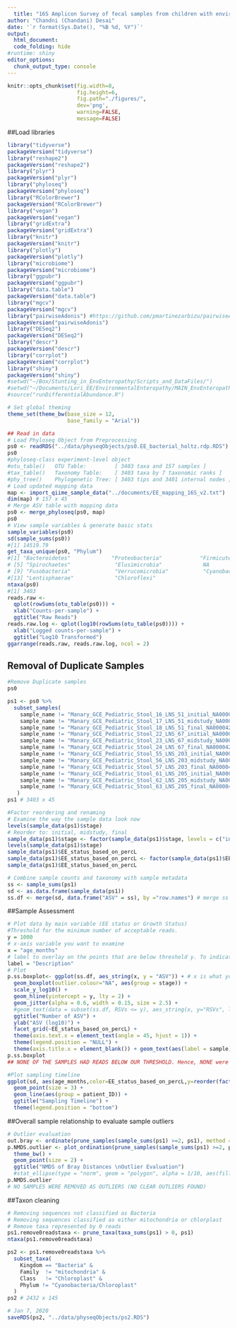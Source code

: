 ```yaml
---
  title: "16S Amplicon Survey of fecal samples from children with environmental enteropathy, to study their Growth Velocity : Part 1:Preliminary Analysis"
author: "Chandni (Chandani) Desai"
date: '`r format(Sys.Date(), "%B %d, %Y")`'
output: 
  html_document:
  code_folding: hide
#runtime: shiny
editor_options: 
  chunk_output_type: console
---
```

  
```r
knitr::opts_chunk$set(fig.width=8,
                      fig.height=6,
                      fig.path="./figures/",
                      dev='png',
                      warning=FALSE,
                      message=FALSE)
```


##Load libraries
```r
library("tidyverse")
packageVersion("tidyverse")
library("reshape2")
packageVersion("reshape2")
library("plyr")
packageVersion("plyr")
library("phyloseq")
packageVersion("phyloseq")
library("RColorBrewer")
packageVersion("RColorBrewer")
library("vegan")
packageVersion("vegan")
library("gridExtra")
packageVersion("gridExtra")
library("knitr")
packageVersion("knitr")
library("plotly")
packageVersion("plotly")
library("microbiome")
packageVersion("microbiome")
library("ggpubr")
packageVersion("ggpubr")
library("data.table")
packageVersion("data.table")
library("mgcv")
packageVersion("mgcv")
library("pairwiseAdonis") #https://github.com/pmartinezarbizu/pairwiseAdonis
packageVersion("pairwiseAdonis")
library("DESeq2")
packageVersion("DESeq2")
library("descr")
packageVersion("descr")
library("corrplot")
packageVersion("corrplot")
library("shiny")
packageVersion("shiny")
#setwd("~/Box/Stunting_in_EnvEnteropathy/Scripts_and_DataFiles/")
#setwd("~/Documents/Lori_EE/EnvironmentalEnteropathy/MAIN_EnvEnteropathy/16S/environmental-enteropathy-16S/")
#source("runDifferentialAbundance.R")
```

```r
# Set global theming
theme_set(theme_bw(base_size = 12,
                   base_family = "Arial"))
```

```r
## Read in data
# Load Phyloseq Object from Preprocessing
ps0 <- readRDS("../data/physeqObjects/ps0.EE_bacterial_holtz.rdp.RDS")
ps0
#phyloseq-class experiment-level object
#otu_table()   OTU Table:         [ 3403 taxa and 157 samples ]
#tax_table()   Taxonomy Table:    [ 3403 taxa by 7 taxonomic ranks ]
#phy_tree()    Phylogenetic Tree: [ 3403 tips and 3401 internal nodes ]
# Load updated mapping data
map <- import_qiime_sample_data("../documents/EE_mapping_16S_v2.txt")
dim(map) # 157 x 45
# Merge ASV table with mapping data
ps0 <- merge_phyloseq(ps0, map)
ps0
# View sample variables & generate basic stats
sample_variables(ps0)
sd(sample_sums(ps0))
#[1] 14519.79
get_taxa_unique(ps0, "Phylum")
#[1] "Bacteroidetes"             "Proteobacteria"            "Firmicutes"                "Actinobacteria"           
# [5] "Spirochaetes"              "Elusimicrobia"             NA                          "Tenericutes"              
# [9] "Fusobacteria"              "Verrucomicrobia"           "Cyanobacteria/Chloroplast" "Euryarchaeota"            
#[13] "Lentisphaerae"             "Chloroflexi"  
ntaxa(ps0)
#[1] 3403
reads.raw <- 
  qplot(rowSums(otu_table(ps0))) +
  xlab("Counts-per-sample") +
  ggtitle("Raw Reads")
reads.raw.log <- qplot(log10(rowSums(otu_table(ps0)))) +
  xlab("Logged counts-per-sample") +
  ggtitle("Log10 Transformed")
ggarrange(reads.raw, reads.raw.log, ncol = 2)
```

## Removal of Duplicate Samples
```r
#Remove Duplicate samples
ps0

ps1 <- ps0 %>%
  subset_samples(
    sample_name != "Manary_GCE_Pediatric_Stool_16_LNS_51_initial_NA0000440680" &
    sample_name != "Manary_GCE_Pediatric_Stool_17_LNS_51_midstudy_NA0000494512" &
    sample_name != "Manary_GCE_Pediatric_Stool_18_LNS_51_final_NA0000424860" &
    sample_name != "Manary_GCE_Pediatric_Stool_22_LNS_67_initial_NA0000441943" &
    sample_name != "Manary_GCE_Pediatric_Stool_23_LNS_67_midstudy_NA0000495266" &
    sample_name != "Manary_GCE_Pediatric_Stool_24_LNS_67_final_NA0000421395" &
    sample_name != "Manary_GCE_Pediatric_Stool_55_LNS_203_initial_NA0000425732" &
    sample_name != "Manary_GCE_Pediatric_Stool_56_LNS_203_midstudy_NA0000491667" &
    sample_name != "Manary_GCE_Pediatric_Stool_57_LNS_203_final_NA0000419561" &
    sample_name != "Manary_GCE_Pediatric_Stool_61_LNS_205_initial_NA0000420319" &
    sample_name != "Manary_GCE_Pediatric_Stool_62_LNS_205_midstudy_NA0000441999" &
    sample_name != "Manary_GCE_Pediatric_Stool_63_LNS_205_final_NA0000426287"
   )
ps1 # 3403 x 45

```


```r
#Factor reordering and renaming
# Examine the way the sample data look now
levels(sample_data(ps1)$stage)
# Reorder to: initial, midstudy, final
sample_data(ps1)$stage <- factor(sample_data(ps1)$stage, levels = c("initial", "midstudy", "final"))
levels(sample_data(ps1)$stage)
sample_data(ps1)$EE_status_based_on_percL
sample_data(ps1)$EE_status_based_on_percL <- factor(sample_data(ps1)$EE_status_based_on_percL, levels = c("No", "Moderate", "Severe"))
sample_data(ps1)$EE_status_based_on_percL
```


```r
# Combine sample counts and taxonomy with sample metadata
ss <- sample_sums(ps1)
sd <- as.data.frame(sample_data(ps1))
ss.df <- merge(sd, data.frame("ASV" = ss), by ="row.names") # merge ss with sd by row names. Rename ss to ASVs in the new data frame
```

##Sample Assessment
```r
# Plot data by main variable (EE status or Growth Status)
#Threshold for the minimum number of acceptable reads.
y = 1000
# x-axis variable you want to examine
x = "age_months"
# label to overlay on the points that are below threshold y. To indicate low abundant samples
label = "Description"
# Plot
p.ss.boxplot<- ggplot(ss.df, aes_string(x, y = "ASV")) + # x is what you assigned it above
  geom_boxplot(outlier.colour="NA", aes(group = stage)) +
  scale_y_log10() +
  geom_hline(yintercept = y, lty = 2) +
  geom_jitter(alpha = 0.6, width = 0.15, size = 2.5) +
  #geom_text(data = subset(ss.df, RSVs <= y), aes_string(x, y="RSVs", label=label), size=2, hjust -1) +# This labels a subset that fall below threshold variable y and labels them with the label variable
  ggtitle("Number of ASV") +
  ylab("ASV (log10)") +
  facet_grid(~EE_status_based_on_percL) +
  theme(axis.text.x = element_text(angle = 45, hjust = 1)) +
  theme(legend.position = "NULL") +
  theme(axis.title.x = element_blank()) + geom_text(aes(label = sample),hjust = 0, nudge_x = 0.05)
p.ss.boxplot
## NONE OF THE SAMPLES HAD READS BELOW OUR THRESHOLD. Hence, NONE were removed.
```


```r
#Plot sampling timeline
ggplot(sd, aes(age_months,color=EE_status_based_on_percL,y=reorder(factor(patient_ID),age_months))) + 
  geom_point(size = 3) + 
  geom_line(aes(group = patient_ID)) +
  ggtitle("Sampling Timeline") +
  theme(legend.position = "bottom")
```


##Overall sample relationship to evaluate sample outliers
```r
# Outlier evaluation
out.bray <- ordinate(prune_samples(sample_sums(ps1) >=2, ps1), method = "NMDS", distance = "bray")
p.NMDS.outlier <- plot_ordination(prune_samples(sample_sums(ps1) >=2, ps1), out.bray, color = "EE_status_based_on_percL", axes = c(1,2)) +
  theme_bw() +
  geom_point(size = 2) +
  ggtitle("NMDS of Bray Distances \nOutlier Evaluation")
  #stat_ellipse(type = "norm", geom = "polygon", alpha = 1/10, aes(fill = EE_status_based_on_percL))
p.NMDS.outlier
# NO SAMPLES WERE REMOVED AS OUTLIERS (NO CLEAR OUTLIERS FOUND)
```

##Taxon cleaning 
```r
# Removing sequences not classified as Bacteria
# Removing sequences classified as either mitochondria or chlorplast
# Remove taxa represented by 0 reads
ps1.remove0readstaxa <- prune_taxa(taxa_sums(ps1) > 0, ps1)
ntaxa(ps1.remove0readstaxa)

ps2 <- ps1.remove0readstaxa %>%
  subset_taxa(
    Kingdom == "Bacteria" &
    Family  != "mitochondria" &
    Class   != "Chloroplast" &
    Phylum != "Cyanobacteria/Chloroplast"
  )
ps2 # 2432 x 145
```

```r
# Jan 7, 2020
saveRDS(ps2, "../data/physeqObjects/ps2.RDS")
```

